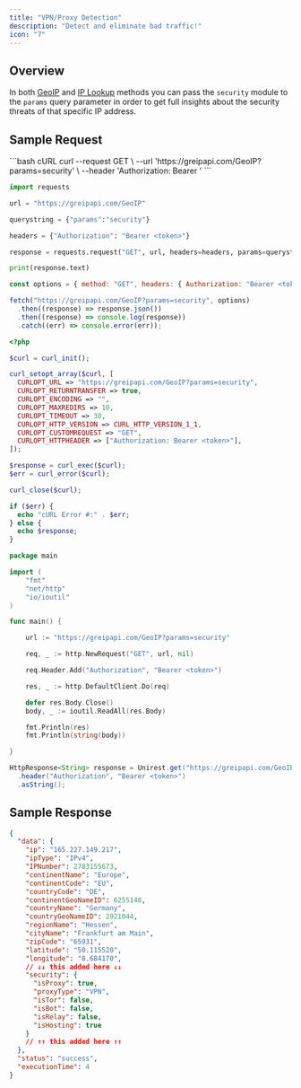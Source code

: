 ```yaml
---
title: "VPN/Proxy Detection"
description: "Detect and eliminate bad traffic!"
icon: "7"
---
```


## Overview

In both [GeoIP](/api-reference/ip-geolocation/geoip) and [IP Lookup](/api-reference/ip-geolocation/ip-lookup) methods you can pass the `security` module to the `params` query parameter in order to get full insights about the security threats of that specific IP address.

## Sample Request

<CodeGroup>
```bash cURL
curl --request GET \
  --url 'https://greipapi.com/GeoIP?params=security' \
  --header 'Authorization: Bearer <token>'
```

```python Python
import requests

url = "https://greipapi.com/GeoIP"

querystring = {"params":"security"}

headers = {"Authorization": "Bearer <token>"}

response = requests.request("GET", url, headers=headers, params=querystring)

print(response.text)
```

```javascript Javascript
const options = { method: "GET", headers: { Authorization: "Bearer <token>" } };

fetch("https://greipapi.com/GeoIP?params=security", options)
  .then((response) => response.json())
  .then((response) => console.log(response))
  .catch((err) => console.error(err));
```

```php PHP
<?php

$curl = curl_init();

curl_setopt_array($curl, [
  CURLOPT_URL => "https://greipapi.com/GeoIP?params=security",
  CURLOPT_RETURNTRANSFER => true,
  CURLOPT_ENCODING => "",
  CURLOPT_MAXREDIRS => 10,
  CURLOPT_TIMEOUT => 30,
  CURLOPT_HTTP_VERSION => CURL_HTTP_VERSION_1_1,
  CURLOPT_CUSTOMREQUEST => "GET",
  CURLOPT_HTTPHEADER => ["Authorization: Bearer <token>"],
]);

$response = curl_exec($curl);
$err = curl_error($curl);

curl_close($curl);

if ($err) {
  echo "cURL Error #:" . $err;
} else {
  echo $response;
}
```

```go Go
package main

import (
	"fmt"
	"net/http"
	"io/ioutil"
)

func main() {

	url := "https://greipapi.com/GeoIP?params=security"

	req, _ := http.NewRequest("GET", url, nil)

	req.Header.Add("Authorization", "Bearer <token>")

	res, _ := http.DefaultClient.Do(req)

	defer res.Body.Close()
	body, _ := ioutil.ReadAll(res.Body)

	fmt.Println(res)
	fmt.Println(string(body))

}
```

```java Java
HttpResponse<String> response = Unirest.get("https://greipapi.com/GeoIP?params=security")
  .header("Authorization", "Bearer <token>")
  .asString();
```

</CodeGroup>

## Sample Response

```json
{
  "data": {
    "ip": "165.227.149.217",
    "ipType": "IPv4",
    "IPNumber": 2783155673,
    "continentName": "Europe",
    "continentCode": "EU",
    "countryCode": "DE",
    "continentGeoNameID": 6255148,
    "countryName": "Germany",
    "countryGeoNameID": 2921044,
    "regionName": "Hessen",
    "cityName": "Frankfurt am Main",
    "zipCode": "65931",
    "latitude": "50.115520",
    "longitude": "8.684170",
    // ↓↓ this added here ↓↓
    "security": {
      "isProxy": true,
      "proxyType": "VPN",
      "isTor": false,
      "isBot": false,
      "isRelay": false,
      "isHosting": true
    }
    // ↑↑ this added here ↑↑
  },
  "status": "success",
  "executionTime": 4
}
```
